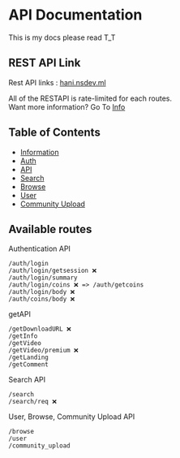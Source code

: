 # API Documentation

This is my docs please read T_T

## REST API Link

Rest API links : <a href="https://hani.nsdev.ml">hani.nsdev.ml</a>

All of the RESTAPI is rate-limited for each routes.  
Want more information? Go To [Info](/docs/info#usage)

## Table of Contents

- [Information](/docs/info)
- [Auth](/docs/authentication)
- [API](/docs/getapi)
- [Search](/docs/search)
- [Browse](/docs/browse)
- [User](/docs/user)
- [Community Upload](/docs/community-upload)

## Available routes

Authentication API

````login
/auth/login
/auth/login/getsession ❌
/auth/login/summary
/auth/login/coins ❌ => /auth/getcoins
/auth/login/body ❌
/auth/coins/body ❌
````

getAPI

````api
/getDownloadURL ❌
/getInfo
/getVideo
/getVideo/premium ❌
/getLanding
/getComment
````

Search API

````search
/search
/search/req ❌
````

User, Browse, Community Upload API    
````ubs
/browse
/user
/community_upload
````


